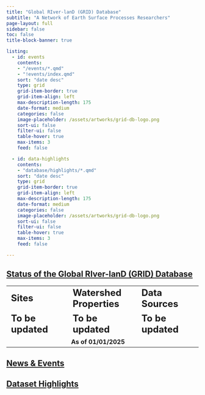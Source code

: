 ```yaml
---
title: "Global RIver-lanD (GRID) Database"
subtitle: "A Network of Earth Surface Processes Researchers"
page-layout: full
sidebar: false
toc: false
title-block-banner: true

listing:
  - id: events
    contents: 
    - "/events/*.qmd"
    - "!events/index.qmd"
    sort: "date desc"
    type: grid
    grid-item-border: true
    grid-item-align: left
    max-description-length: 175
    date-format: medium
    categories: false
    image-placeholder: /assets/artworks/grid-db-logo.png
    sort-ui: false
    filter-ui: false
    table-hover: true
    max-items: 3
    feed: false

  - id: data-highlights
    contents: 
    - "database/highlights/*.qmd"
    sort: "date desc"
    type: grid
    grid-item-border: true
    grid-item-align: left
    max-description-length: 175
    date-format: medium
    categories: false
    image-placeholder: /assets/artworks/grid-db-logo.png
    sort-ui: false
    filter-ui: false
    table-hover: true
    max-items: 3
    feed: false

---
```


## [Status of the Global RIver-lanD (GRID) Database](database/data-overview.qmd){target=_blank}
```{=html}
<table cellpadding=10px cellspacing="0">
  <tr valign="center" style="font-size:24px; font-weight:bold">
    <td style="width:200px">
      Sites
    </td>
    <td style="width:200px">
      Watershed Properties
    </td>
    <td style="width:200px">
      Data Sources
    </td>
  </tr>
  <tr valign="center" style="font-size:24px; font-weight:bold">
    <td style="width:200px">
      To be updated
    </td>
    <td style="width:200px">
      To be updated
    </td>
    <td style="width:200px">
      To be updated
    </td>
  </tr>
  <tr valign="center" style="font-weight:bold">
    <td style="width:200px">
    </td>
    <td style="width:200px">
      As of 01/01/2025
    </td>
    <td style="width:200px">
    </td>
  </tr>
</table>
```

## [News & Events](events/index.qmd)

::: {#events}
:::

## [Dataset Highlights](database/data-highlights.qmd)

::: {#data-highlights}
:::